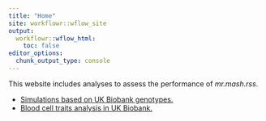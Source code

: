 ```yaml
---
title: "Home"
site: workflowr::wflow_site
output:
  workflowr::wflow_html:
    toc: false
editor_options:
  chunk_output_type: console
---
```


This website includes analyses to assess the performance of *mr.mash.rss*.

+ [Simulations based on UK Biobank genotypes.](ukb_sim_results.html)
+ [Blood cell traits analysis in UK Biobank.](ukb_bc_results.html)
